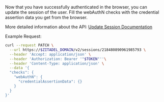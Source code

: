 
Now that you have successfully authenticated in the browser, you can update the session of the user.
Fill the webAuthN checks with the credential assertion data you get from the browser.

More detailed information about the API: [Update Session Documentation](/apis/resources/session_service_v2/session-service-set-session)

Example Request:

```bash
curl --request PATCH \
  --url https://$ZITADEL_DOMAIN/v2/sessions/218480890961985793 \
  --header 'Accept: application/json' \
  --header 'Authorization: Bearer '"$TOKEN"''\
  --header 'Content-Type: application/json' \
  --data '{
  "checks": {
    "webAuthN": {
      "credentialAssertionData": {}
    }
  }
}'
```


